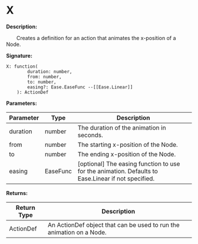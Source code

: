 
# X

**Description:**

&emsp;&emsp;Creates a definition for an action that animates the x-position of a Node.

**Signature:**
```tl
X: function(
		duration: number,
		from: number,
		to: number,
		easing?: Ease.EaseFunc --[[Ease.Linear]]
	): ActionDef
```

**Parameters:**

| Parameter | Type | Description |
| --- | --- | --- |
| duration | number | The duration of the animation in seconds. |
| from | number | The starting x-position of the Node. |
| to | number | The ending x-position of the Node. |
| easing | EaseFunc | [optional] The easing function to use for the animation. Defaults to Ease.Linear if not specified. |

**Returns:**

| Return Type | Description |
| --- | --- |
| ActionDef | An ActionDef object that can be used to run the animation on a Node. |